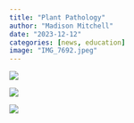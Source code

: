 ```yaml
---
title: "Plant Pathology"
author: "Madison Mitchell"
date: "2023-12-12"
categories: [news, education]
image: "IMG_7692.jpeg"
---
```


![](IMG_7801.jpeg){fig-align="left"}

![](IMG_7803.jpeg){fig-align="right"}

![](Screen%20Shot%202023-10-30%20at%209.55.55%20AM.jpeg){fig-align="center"}
